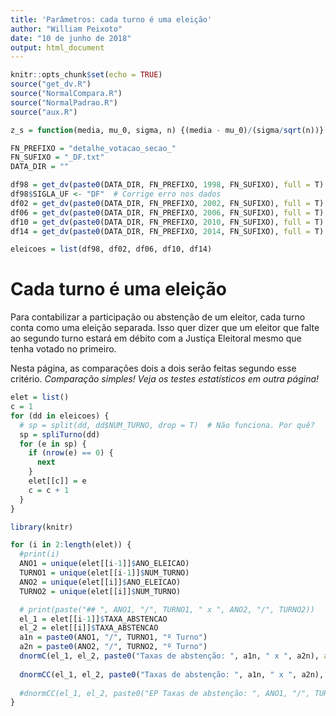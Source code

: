 ```yaml
---
title: 'Parâmetros: cada turno é uma eleição'
author: "William Peixoto"
date: "10 de junho de 2018"
output: html_document
---
```


```r
knitr::opts_chunk$set(echo = TRUE)
source("get_dv.R")
source("NormalCompara.R")
source("NormalPadrao.R")
source("aux.R")

z_s = function(media, mu_0, sigma, n) {(media - mu_0)/(sigma/sqrt(n))}

FN_PREFIXO = "detalhe_votacao_secao_"
FN_SUFIXO = "_DF.txt"
DATA_DIR = ""

df98 = get_dv(paste0(DATA_DIR, FN_PREFIXO, 1998, FN_SUFIXO), full = T)
df98$SIGLA_UF <- "DF"  # Corrige erro nos dados
df02 = get_dv(paste0(DATA_DIR, FN_PREFIXO, 2002, FN_SUFIXO), full = T)
df06 = get_dv(paste0(DATA_DIR, FN_PREFIXO, 2006, FN_SUFIXO), full = T)
df10 = get_dv(paste0(DATA_DIR, FN_PREFIXO, 2010, FN_SUFIXO), full = T)
df14 = get_dv(paste0(DATA_DIR, FN_PREFIXO, 2014, FN_SUFIXO), full = T)

eleicoes = list(df98, df02, df06, df10, df14)

```

# Cada turno é uma eleição

Para contabilizar a participação ou abstenção de um eleitor, cada turno conta como uma eleição separada. Isso quer dizer que um eleitor que falte ao segundo turno estará em débito com a Justiça Eleitoral mesmo que tenha votado no primeiro.

Nesta página, as comparações dois a dois serão feitas segundo esse critério. *Comparação simples! Veja os testes estatísticos em outra página!*

```r
elet = list()
c = 1
for (dd in eleicoes) {
  # sp = split(dd, dd$NUM_TURNO, drop = T)  # Não funciona. Por quê?
  sp = spliTurno(dd)
  for (e in sp) {
    if (nrow(e) == 0) {
      next
    }
    elet[[c]] = e
    c = c + 1
  }
}
```

```r
library(knitr)

for (i in 2:length(elet)) {
  #print(i)
  ANO1 = unique(elet[[i-1]]$ANO_ELEICAO)
  TURNO1 = unique(elet[[i-1]]$NUM_TURNO)
  ANO2 = unique(elet[[i]]$ANO_ELEICAO)
  TURNO2 = unique(elet[[i]]$NUM_TURNO)

  # print(paste("## ", ANO1, "/", TURNO1, " x ", ANO2, "/", TURNO2))
  el_1 = elet[[i-1]]$TAXA_ABSTENCAO
  el_2 = elet[[i]]$TAXA_ABSTENCAO
  a1n = paste0(ANO1, "/", TURNO1, "º Turno")
  a2n = paste0(ANO2, "/", TURNO2, "º Turno")
  dnormC(el_1, el_2, paste0("Taxas de abstenção: ", a1n, " x ", a2n), a1n=a1n, a2n = a2n)
  
  dnormCC(el_1, el_2, paste0("Taxas de abstenção: ", a1n, " x ", a2n), a1n=a1n, a2n = a2n)
  
  #dnormCC(el_1, el_2, paste0("EP Taxas de abstenção: ", ANO1, "/", TURNO1, "º Turno x ", ANO2, "/", TURNO2, "º Turno"))
}
```